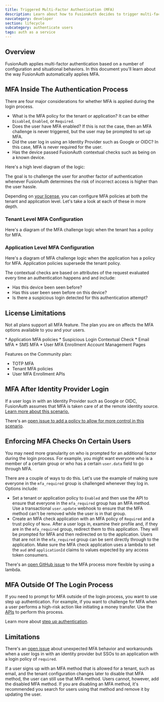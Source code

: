 ```yaml
---
title: Triggered Multi-Factor Authentication (MFA)
description: Learn about how to FusionAuth decides to trigger multi-factor authentication (MFA) in the login flow.
navcategory: developer
section: lifecycle
subcategory: authenticate users
tags: auth as a service
---
```


## Overview

FusionAuth applies multi-factor authentication based on a number of configuration and situational behaviors. In this document you'll learn about the way FusionAuth automatically applies MFA.

## MFA Inside The Authentication Process

There are four major considerations for whether MFA is applied during the login process.

* What is the MFA policy for the tenant or application? It can be either `Disabled`, `Enabled`, or `Required`.
* Does the user have MFA enabled? If this is not the case, then an MFA challenge is never triggered, but the user may be prompted to set up MFA.
* Did the user log in using an Identity Provider such as Google or OIDC? In this case, MFA is never required for the user.
* Has the device passed FusionAuth contextual checks such as being on a known device.

Here's a high level diagram of the logic:

<MfaDecisionTree alt="High level diagram of MFA logic."/>

The goal is to challenge the user for another factor of authentication whenever FusionAuth determines the risk of incorrect access is higher than the user hassle.

Depending on [your license](#license-limitations), you can configure MFA policies at both the tenant and application level. Let's take a look at each of these in more depth.

### Tenant Level MFA Configuration

Here's a diagram of the MFA challenge logic when the tenant has a policy for MFA.

<TenantMfaDecisionTree alt="Diagram of tenant MFA logic."/>

### Application Level MFA Configuration

Here's a diagram of MFA challenge logic when the application has a policy for MFA. Application policies supersede the tenant policy.

<ApplicationMfaDecisionTree alt="Diagram of application MFA logic."/>

The contextual checks are based on attributes of the request evaluated every time an authentication happens and and include:

* Has this device been seen before?
* Has this user been seen before on this device?
* Is there a suspicious login detected for this authentication attempt?

## License Limitations

Not all plans support all MFA feature. The plan you are on affects the MFA options available to you and your users.

<EnterprisePlanBlurb />
* Application MFA policies
* Suspicious Login Contextual Check

<PremiumPlanBlurb />
* Email MFA
* SMS MFA
* User MFA Enrollment Account Management Pages

Features on the Community plan:

* TOTP MFA
* Tenant MFA policies
* User MFA Enrollment APIs

## MFA After Identity Provider Login

If a user logs in with an Identity Provider such as Google or OIDC, FusionAuth assumes that MFA is taken care of at the remote identity source. [Learn more about this scenario.](/docs/lifecycle/authenticate-users/identity-providers/#account-security)

There's an [open issue to add a policy to allow for more control in this scenario](https://github.com/FusionAuth/fusionauth-issues/issues/2005).

## Enforcing MFA Checks On Certain Users 

You may need more granularity on who is prompted for an additional factor during the login process. For example, you might want everyone who is a member of a certain group or who has a certain `user.data` field to go through MFA.

There are a couple of ways to do this. Let's use the example of making sure everyone in the `mfa_required` group is challenged whenever they log in. Options include:

* Set a tenant or application policy to `Enabled` and then use the API to ensure that everyone in the `mfa_required` group has an MFA method. Use a transactional `user.update` webhook to ensure that the MFA method can't be removed while the user is in that group.
* Create an MFA check application with an MFA policy of `Required` and a trust policy of `None`. After a user logs in, examine their profile and, if they are in the `mfa_required` group, redirect them to this application. They will be prompted for MFA and then redirected on to the application. Users that are not in the `mfa_required` group can be sent directly through to the application. Make sure the MFA check application uses a lambda to set the `aud` and `applicationId` claims to values expected by any access token consumers.

There's an [open GitHub issue](https://github.com/FusionAuth/fusionauth-issues/issues/2309) to the MFA process more flexible by using a lambda.

## MFA Outside Of The Login Process

If you need to prompt for MFA outside of the login process, you want to use step up authentication. For example, if you want to challenge for MFA when a user performs a high-risk action like initiating a money transfer. Use the [APIs](/docs/apis/two-factor#start-multi-factor) to perform this process.

Learn more about [step up authentication](/docs/lifecycle/authenticate-users/multi-factor-authentication#step-up-auth).

## Limitations

There's an [open issue](https://github.com/FusionAuth/fusionauth-issues/issues/2357) about unexpected MFA behavior and workarounds when a user logs in with an identity provider but SSOs to an application with a login policy of `required`.

If a user signs up with an MFA method that is allowed for a tenant, such as email, and the tenant configuration changes later to disable that MFA method, the user can still use that MFA method. Users cannot, however, add the disabled MFA method. If you are disabling an MFA method, it's recommended you search for users using that method and remove it by updating the user.
